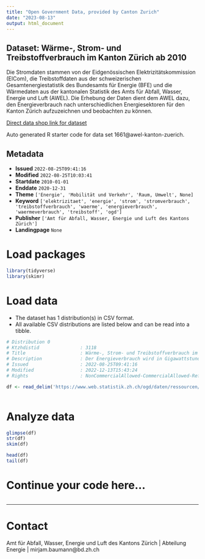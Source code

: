 ```yaml
---
title: "Open Government Data, provided by Canton Zurich"
date: "2023-08-13"
output: html_document
---
```


## Dataset: Wärme-, Strom- und Treibstoffverbrauch im Kanton Zürich ab 2010

Die Stromdaten stammen von der Eidgenössischen Elektrizitätskommission (ElCom), die Treibstoffdaten aus der schweizerischen Gesamtenergiestatistik des Bundesamts für Energie (BFE) und die Wärmedaten aus der kantonalen Statistik des Amts für Abfall, Wasser, Energie und Luft (AWEL). Die Erhebung der Daten dient dem AWEL dazu, den Energieverbrauch nach unterschiedlichen Energiesektoren für den Kanton Zürich aufzuzeichnen und beobachten zu können. 

[Direct data shop link for dataset](https://www.zh.ch/de/politik-staat/opendata.zhweb-noredirect.zhweb-cache.html#/datasets/1661@awel-kanton-zuerich)

Auto generated R starter code for data set 1661@awel-kanton-zuerich.

## Metadata

- **Issued** `2022-08-25T09:41:16`
- **Modified** `2022-08-25T10:03:41`
- **Startdate** `2010-01-01`
- **Enddate** `2020-12-31`
- **Theme** `['Energie', 'Mobilität und Verkehr', 'Raum, Umwelt', None]`
- **Keyword** `['elektrizitaet', 'energie', 'strom', 'stromverbrauch', 'treibstoffverbrauch', 'waerme', 'energieverbrauch', 'waermeverbrauch', 'treibstoff', 'ogd']`
- **Publisher** `['Amt für Abfall, Wasser, Energie und Luft des Kantons Zürich']`
- **Landingpage** `None`


# Load packages

```r

library(tidyverse)
library(skimr)

```

# Load data

-   The dataset has 1 distribution(s) in CSV format.
-   All available CSV distributions are listed below and can be read into a tibble.

```r

# Distribution 0
# Ktzhdistid               : 3118
# Title                    : Wärme-, Strom- und Treibstoffverbrauch im Kanton Zürich
# Description              : Der Energieverbrauch wird in Gigawattstunden (GWh) ausgewiesen. Dabei wird unterschieden zwischen den Energiesektoren Wärme, Strom und Treibstoff.
# Issued                   : 2022-08-25T09:41:16
# Modified                 : 2022-12-13T15:43:24
# Rights                   : NonCommercialAllowed-CommercialAllowed-ReferenceRequired

df <- read_delim('https://www.web.statistik.zh.ch/ogd/daten/ressourcen/KTZH_00001661_00003118.csv')



```

# Analyze data

```r

glimpse(df)
str(df)
skim(df)

head(df)
tail(df)

```

# Continue your code here...

```r

```

------------------------------------------------------------------------

# Contact

Amt für Abfall, Wasser, Energie und Luft des Kantons Zürich | Abteilung Energie | mirjam.baumann@bd.zh.ch
